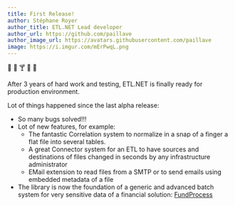 ```yaml
---
title: First Release!
author: Stéphane Royer
author_title: ETL.NET Lead developer
author_url: https://github.com/paillave
author_image_url: https://avatars.githubusercontent.com/paillave
image: https://i.imgur.com/mErPwqL.png
---
```


:champagne: :beer: :cocktail: :clinking_glasses: :beers:

After 3 years of hard work and testing, ETL.NET is finally ready for production environment.

Lot of things happened since the last alpha release:

- So many bugs solved!!!
- Lot of new features, for example:
  - The fantastic Correlation system to normalize in a snap of a finger a flat file into several tables.
  - A great Connector system for an ETL to have sources and destinations of files changed in seconds by any infrastructure administrator
  - EMail extension to read files from a SMTP or to send emails using embedded metadata of a file
- The library is now the foundation of a generic and advanced batch system for very sensitive data of a financial solution: [FundProcess](https://FundProcess.lu)
